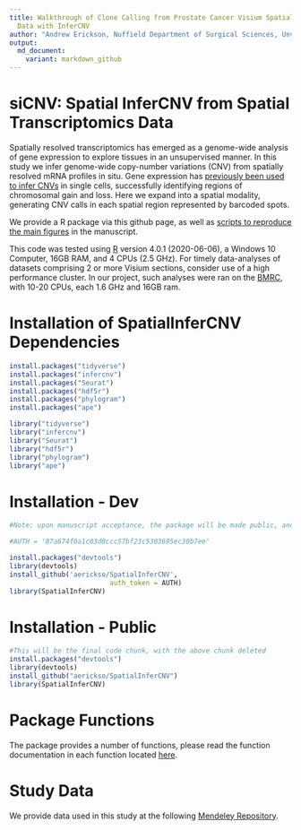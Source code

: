 ```yaml
---
title: Walkthrough of Clone Calling from Prostate Cancer Visium Spatial Transcriptomics
  Data with InferCNV
author: "Andrew Erickson, Nuffield Department of Surgical Sciences, Unviersity of Oxford"
output:
  md_document:
    variant: markdown_github
---
```


# siCNV: Spatial InferCNV from Spatial Transcriptomics Data

Spatially resolved transcriptomics has emerged as a genome-wide analysis of gene expression to explore tissues in an unsupervised manner. In this study we infer genome-wide copy-number variations (CNV) from spatially resolved mRNA profiles in situ. Gene expression has [previously been used to infer CNVs](https://github.com/broadinstitute/infercnv) in single cells, successfully identifying regions of chromosomal gain and loss. Here we expand into a spatial modality, generating CNV calls in each spatial region represented by barcoded spots.

We provide a R package via this github page, as well as [scripts to reproduce the main figures](https://github.com/aerickso/SpatialInferCNV/tree/main/FigureScripts) in the manuscript.

This code was tested using [R](https://www.r-project.org/) version 4.0.1 (2020-06-06), a Windows 10 Computer, 16GB RAM, and 4 CPUs (2.5 GHz). For timely data-analyses of datasets comprising 2 or more Visium sections, consider use of a high performance cluster. In our project, such analyses were ran on the [BMRC](https://www.medsci.ox.ac.uk/divisional-services/support-services-1/bmrc/cluster-usage), with 10-20 CPUs, each 1.6 GHz and 16GB ram.

# Installation of SpatialInferCNV Dependencies

```r
install.packages("tidyverse")
install.packages("infercnv")
install.packages("Seurat")
install.packages("hdf5r")
install.packages("phylogram")
install.packages("ape")

library("tidyverse")
library("infercnv")
library("Seurat")
library("hdf5r")
library("phylogram")
library("ape")
```

# Installation - Dev

```r
#Note: upon manuscript acceptance, the package will be made public, and thus the need for auth tokens will be removed and thus this code chunk will be deleted. For collaborators, you may need to generate your own new auth token.

#AUTH = '87a674f0a1c03d8ccc57bf23c5303695ec30b7ee'

install.packages("devtools")
library(devtools)
install_github('aerickso/SpatialInferCNV',
                         auth_token = AUTH)
library(SpatialInferCNV)
```

# Installation - Public

```r
#This will be the final code chunk, with the above chunk deleted
install.packages("devtools")
library(devtools)
install_github("aerickso/SpatialInferCNV")
library(SpatialInferCNV)
```

# Package Functions

The package provides a number of functions, please read the function documentation in each function located [here](https://github.com/aerickso/SpatialInferCNV/tree/main/R).

# Study Data

We provide data used in this study at the following [Mendeley Repository](https://data.mendeley.com/datasets/svw96g68dv/draft?a=3f263217-2bd3-4a3c-8125-5).

















